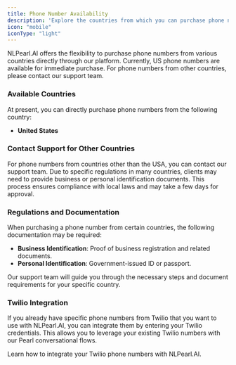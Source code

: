 ```yaml
---
title: Phone Number Availability
description: 'Explore the countries from which you can purchase phone numbers directly from the NLPearl.AI platform.'
icon: "mobile"
iconType: "light"
---
```




NLPearl.AI offers the flexibility to purchase phone numbers from various countries directly through our platform. Currently, US phone numbers are available for immediate purchase. For phone numbers from other countries, please contact our support team.

### Available Countries

At present, you can directly purchase phone numbers from the following country:

- **United States**

### Contact Support for Other Countries

For phone numbers from countries other than the USA, you can contact our support team. Due to specific regulations in many countries, clients may need to provide business or personal identification documents. This process ensures compliance with local laws and may take a few days for approval.

### Regulations and Documentation

When purchasing a phone number from certain countries, the following documentation may be required:

- **Business Identification**: Proof of business registration and related documents.
- **Personal Identification**: Government-issued ID or passport.

Our support team will guide you through the necessary steps and document requirements for your specific country.

### Twilio Integration

If you already have specific phone numbers from Twilio that you want to use with NLPearl.AI, you can integrate them by entering your Twilio credentials. This allows you to leverage your existing Twilio numbers with our Pearl conversational flows.

<CardGroup cols={2}>
  <Card
    title="Twilio Integration"
    icon="plug"
    href="/pages/twilio_integration"
  >
    Learn how to integrate your Twilio phone numbers with NLPearl.AI.
  </Card>
</CardGroup>

